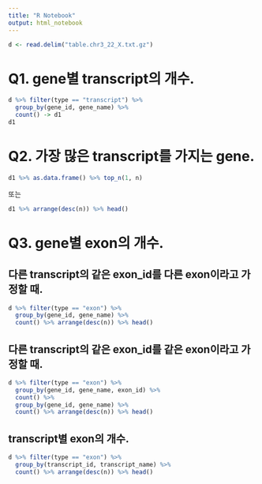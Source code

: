 ```yaml
---
title: "R Notebook"
output: html_notebook
---
```

```r
d <- read.delim("table.chr3_22_X.txt.gz")
```

# Q1. gene별 transcript의 개수.
```r
d %>% filter(type == "transcript") %>% 
  group_by(gene_id, gene_name) %>% 
  count() -> d1
d1
```

# Q2. 가장 많은 transcript를 가지는 gene.
```r
d1 %>% as.data.frame() %>% top_n(1, n)
```
또는
```r
d1 %>% arrange(desc(n)) %>% head()
```

# Q3. gene별 exon의 개수.
## 다른 transcript의 같은 exon_id를 다른 exon이라고 가정할 때.
```r
d %>% filter(type == "exon") %>% 
  group_by(gene_id, gene_name) %>% 
  count() %>% arrange(desc(n)) %>% head()
```
## 다른 transcript의 같은 exon_id를 같은 exon이라고 가정할 때.
```r
d %>% filter(type == "exon") %>% 
  group_by(gene_id, gene_name, exon_id) %>% 
  count() %>% 
  group_by(gene_id, gene_name) %>% 
  count() %>% arrange(desc(n)) %>% head()
```

## transcript별 exon의 개수.
```r
d %>% filter(type == "exon") %>% 
  group_by(transcript_id, transcript_name) %>% 
  count() %>% arrange(desc(n)) %>% head()
```